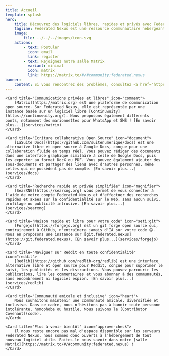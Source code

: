 ```yaml
---
title: Accueil
template: splash
hero:
    title: Découvrez des logiciels libres, rapides et privés avec Federated Nexus
    tagline: Federated Nexus est une ressource communautaire hébergeant plusieurs services FOSS (en particulier fédérés), notamment Matrix et Forgejo.
    image:
        file: ../../../images/icon.svg
    actions:
        - text: Postuler
          icon: email
          link: register
        - text: Rejoignez notre salle Matrix
          variant: minimal
          icon: matrix
          link: https://matrix.to/#/#community:federated.nexus
banner:
    content: Si vous rencontrez des problèmes, consultez <a href="https://status.federated.nexus">notre page d'état.</a>
---
```



<CardGrid>

    <Card title="Communications privées et libres" icon="comment">
        [Matrix](https://matrix.org) est une plateforme de communication open source. Sur Federated Nexus, elle est représentée par une instance basée sur un logiciel libre [Continuwuity](https://continuwuity.org/). Nous proposons également différents ponts, notamment des marionnettes pour WhatsApp et SMS ! [En savoir plus...](services/matrix)
    </Card>

    <Card title="Écriture collaborative Open Source" icon="document">
        [LaSuite Docs](https://github.com/suitenumerique/docs) est une alternative libre et open source à Google Docs, conçue pour une collaboration fluide en temps réel. Vous pouvez rédiger des documents dans une interface graphique similaire à celle de Google Docs, puis les exporter au format DocX ou PDF. Vous pouvez également ajouter des sous-documents et partager des liens avec d'autres personnes, même celles qui ne possèdent pas de compte. [En savoir plus...](services/docs)
    </Card>

    <Card title="Recherche rapide et privée simplifiée" icon="magnifier">
        [SearXNG](https://searxng.org) vous permet de vous connecter à l'aide de votre compte Federated Nexus et d'effectuer des recherches rapides et axées sur la confidentialité sur le Web, sans aucun suivi, profilage ou publicité intrusive. [En savoir plus...](services/searxng)
    </Card>

    <Card title="Maison rapide et libre pour votre code" icon="seti:git">
        [Forgejo](https://forgejo.org) est un git forge open source qui, contrairement à GitHub, n'entraînera jamais d'IA sur votre code 🙃. Nous en proposons une instance sur [git.federated.nexus](https://git.federated.nexus). [En savoir plus...](services/forgejo)
    </Card>

    <Card title="Naviguer sur Reddit en toute confidentialité" icon="reddit">
        [Redlib](https://github.com/redlib-org/redlib) est une interface alternative libre et open source pour Reddit, conçue pour supprimer le suivi, les publicités et les distractions. Vous pouvez parcourir les publications, lire les commentaires et vous abonner à des communautés, sans encombrement ni logiciel espion. [En savoir plus...](services/redlib)
    </Card>

    <Card title="Communauté amicale et inclusive" icon="heart">
        Nous souhaitons maintenir une communauté amicale, diversifiée et inclusive. Dans ce cadre, nous n'hésitons pas à bannir toute personne intolérante, homophobe ou hostile. Nous suivons le [Contributor Covenant](code).
    </Card>

    <Card title="Plus à venir bientôt" icon="approve-check">
        Il nous reste encore pas mal d'espace disponible sur les serveurs Federated Nexus, nous sommes donc ouverts à l'hébergement de tout nouveau logiciel utile. Faites-le nous savoir dans notre [salle Matrix](https://matrix.to/#/#community:federated.nexus) !
    </Card>

</CardGrid>

